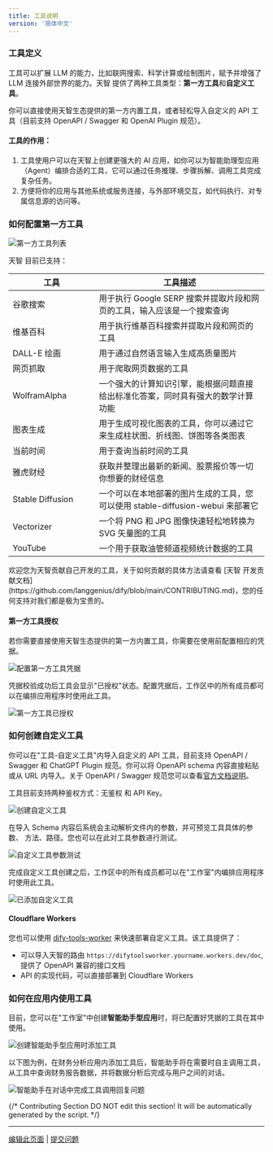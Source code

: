 ```yaml
---
title: 工具说明
version: '简体中文'
---
```


### 工具定义

工具可以扩展 LLM 的能力，比如联网搜索、科学计算或绘制图片，赋予并增强了 LLM 连接外部世界的能力。天智 提供了两种工具类型：**第一方工具**和**自定义工具**。

你可以直接使用天智生态提供的第一方内置工具，或者轻松导入自定义的 API 工具（目前支持 OpenAPI / Swagger 和 OpenAI Plugin 规范）。

#### 工具的作用：

1. 工具使用户可以在天智上创建更强大的 AI 应用，如你可以为智能助理型应用（Agent）编排合适的工具，它可以通过任务推理、步骤拆解、调用工具完成复杂任务。
2. 方便将你的应用与其他系统或服务连接，与外部环境交互，如代码执行、对专属信息源的访问等。

### 如何配置第一方工具

<Frame caption="第一方工具列表">
  <img src="/zh-hans/user-guide/.gitbook/assets/image (182).png" alt="第一方工具列表" />
</Frame>

天智 目前已支持：

<table><thead><tr><th width="154">工具</th><th>工具描述</th></tr></thead><tbody><tr><td>谷歌搜索</td><td>用于执行 Google SERP 搜索并提取片段和网页的工具，输入应该是一个搜索查询</td></tr><tr><td>维基百科</td><td>用于执行维基百科搜索并提取片段和网页的工具</td></tr><tr><td>DALL-E 绘画</td><td>用于通过自然语言输入生成高质量图片</td></tr><tr><td>网页抓取</td><td>用于爬取网页数据的工具</td></tr><tr><td>WolframAlpha</td><td>一个强大的计算知识引擎，能根据问题直接给出标准化答案，同时具有强大的数学计算功能</td></tr><tr><td>图表生成</td><td>用于生成可视化图表的工具，你可以通过它来生成柱状图、折线图、饼图等各类图表</td></tr><tr><td>当前时间</td><td>用于查询当前时间的工具</td></tr><tr><td>雅虎财经</td><td>获取并整理出最新的新闻、股票报价等一切你想要的财经信息</td></tr><tr><td>Stable Diffusion</td><td>一个可以在本地部署的图片生成的工具，您可以使用 stable-diffusion-webui 来部署它</td></tr><tr><td>Vectorizer</td><td>一个将 PNG 和 JPG 图像快速轻松地转换为 SVG 矢量图的工具</td></tr><tr><td>YouTube</td><td>一个用于获取油管频道视频统计数据的工具</td></tr></tbody></table>

<Tip>
欢迎您为天智贡献自己开发的工具，关于如何贡献的具体方法请查看 [天智 开发贡献文档](https://github.com/langgenius/dify/blob/main/CONTRIBUTING.md)，您的任何支持对我们都是极为宝贵的。
</Tip>


#### 第一方工具授权

若你需要直接使用天智生态提供的第一方内置工具，你需要在使用前配置相应的凭据。

<Frame caption="配置第一方工具凭据">
  <img src="/zh-hans/user-guide/.gitbook/assets/image (185).png" alt="配置第一方工具凭据" />
</Frame>

凭据校验成功后工具会显示"已授权"状态。配置凭据后，工作区中的所有成员都可以在编排应用程序时使用此工具。

<Frame caption="第一方工具已授权">
  <img src="/zh-hans/user-guide/.gitbook/assets/image (187).png" alt="第一方工具已授权" />
</Frame>

### 如何创建自定义工具

你可以在"工具-自定义工具"内导入自定义的 API 工具，目前支持 OpenAPI / Swagger 和 ChatGPT Plugin 规范。你可以将 OpenAPI schema 内容直接粘贴或从 URL 内导入。关于 OpenAPI / Swagger 规范您可以查看[官方文档说明](https://swagger.io/specification/)。

工具目前支持两种鉴权方式：无鉴权 和 API Key。

<Frame caption="创建自定义工具">
  <img src="/zh-hans/user-guide/.gitbook/assets/image (198).png" alt="创建自定义工具" />
</Frame>

在导入 Schema 内容后系统会主动解析文件内的参数，并可预览工具具体的参数、 方法、路径。您也可以在此对工具参数进行测试。

<Frame caption="自定义工具参数测试">
  <img src="/zh-hans/user-guide/.gitbook/assets/image (199).png" alt="自定义工具参数测试" />
</Frame>

完成自定义工具创建之后，工作区中的所有成员都可以在"工作室"内编排应用程序时使用此工具。

<Frame caption="已添加自定义工具">
  <img src="/zh-hans/user-guide/.gitbook/assets/image (201).png" alt="已添加自定义工具" />
</Frame>

#### Cloudflare Workers

您也可以使用 [dify-tools-worker](https://github.com/crazywoola/dify-tools-worker) 来快速部署自定义工具。该工具提供了：

* 可以导入天智的路由 `https://difytoolsworker.yourname.workers.dev/doc`, 提供了 OpenAPI 兼容的接口文档
* API 的实现代码，可以直接部署到 Cloudflare Workers

### 如何在应用内使用工具

目前，您可以在"工作室"中创建**智能助手型应用**时，将已配置好凭据的工具在其中使用。

<Frame caption="创建智能助手型应用时添加工具">
  <img src="/zh-hans/user-guide/.gitbook/assets/image (190).png" alt="创建智能助手型应用时添加工具" />
</Frame>

以下图为例，在财务分析应用内添加工具后，智能助手将在需要时自主调用工具，从工具中查询财务报告数据，并将数据分析后完成与用户之间的对话。

<Frame caption="智能助手在对话中完成工具调用回复问题">
  <img src="/zh-hans/user-guide/.gitbook/assets/image (195).png" alt="智能助手在对话中完成工具调用回复问题" />
</Frame>

{/*
Contributing Section
DO NOT edit this section!
It will be automatically generated by the script.
*/}

---

[编辑此页面](https://github.com/langgenius/dify-docs/edit/main/zh-hans/guides/tools/introduction.mdx) | [提交问题](https://github.com/langgenius/dify-docs/issues/new?template=docs.yml)


